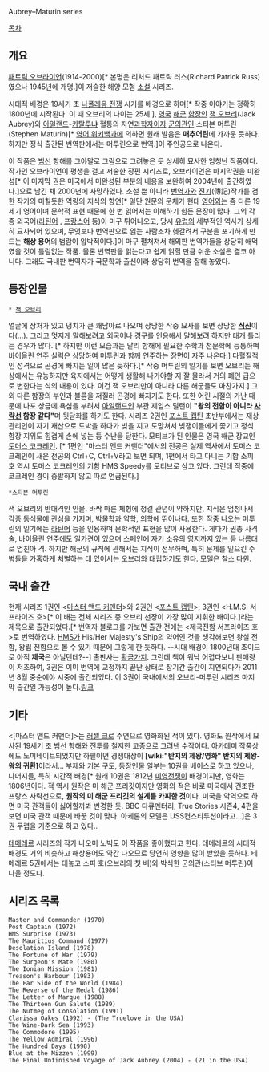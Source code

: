 Aubrey–Maturin series

[[목차]]
== 개요 ==
[[패트릭 오브라이언]](1914-2000)[* 본명은 리처드 패트릭 러스(Richard Patrick Russ)였으나 1945년에 개명.]이 저술한 해양 모험 [[소설]] 시리즈.

시대적 배경은 19세기 초 [[나폴레옹 전쟁]] 시기를 배경으로 하며[* 작중 이야기는 정확히 1800년에 시작된다. 이 때 오브리의 나이는 25세.], [[영국]] [[해군]] [[함장]]인 [[잭 오브리]](Jack Aubrey)와 [[아일랜드]]-[[카탈루냐]] 혈통의 자연[[과학자]]이자 [[군의관]]인 스티븐 머투린(Stephen Maturin)[* [[영어 위키백과]]에 의하면 원래 발음은 '''매추어린'''에 가까운 듯하다. 하지만 정식 출간된 번역판에서는 머투린으로 번역.]이 주인공으로 나온다.

이 작품은 [[범선]] 항해를 그야말로 그림으로 그려놓은 듯 상세히 묘사한 엄청난 작품이다. 작가인 오브라이언이 평생을 걸고 저술한 장편 시리즈로, 오브라이언은 마지막권을 미완성[* 이 마지막 권은 미국에서 미완성된 부분의 내용을 보완하여 2004년에 출간하였다.]으로 남긴 채 2000년에 사망하였다. 소설 뿐 아니라 [[번역가]]와 [[전기]](傳記)작가를 겸한 작가의 미칠듯한 역량의 지식의 향연[* 일단 원문의 문체가 현대 [[영어]]와는 좀 다른 19세기 영어이며 문학적 표현 때문에 한 번 읽어서는 이해하기 힘든 문장이 많다. 그외 각종 외국어([[라틴어]] , [[프랑스어]] 등)이 마구 튀어나오고, 당시 [[유럽]]의 세부적인 역사가 상세히 묘사되어 있으며, 무엇보다 번역판으로 읽는 사람조차 헷갈려서 구분을 포기하게 만드는 '''해상 용어'''의 범람이 압박적이다.]이 마구 펼쳐져서 해외판 번역가들을 상당히 애먹였을 것이 틀림없는 작품. 물론 번역판을 읽는다고 쉽게 읽힐 만큼 쉬운 소설은 결코 아니다. 그래도 국내판 번역자가 국문학과 출신이라 상당히 번역을 잘해 놓았다.
== 등장인물 ==
 * [[잭 오브리]]
얼굴에 상처가 있고 덩치가 큰 쾌남아로 나오며 상당한 작중 묘사를 보면 상당한 '''[[식신]]'''이다(...). 그리고 멋지게 말해보려고 외국어나 경구를 인용해서 말해보려 하지만 대개 틀리는 경우가 많다. [* 하지만 이런 모습과는 달리 항해에 필요한 수학과 천문학에 능통하며 [[바이올린]] 연주 실력은 상당하여 머투린과 함께 연주하는 장면이 자주 나온다.] 다혈질적인 성격으로 곤경에 빠지는 일이 많은 듯하다.[* 작중 머투린의 일기를 보면 오브리는 해상에서는 유능하지만 육지에서는 어떻게 생활해 나가야할 지 잘 몰라서 거의 폐인 급으로 변한다는 식의 내용이 있다. 이건 잭 오브리만이 아니라 다른 해군들도 마찬가지.] 그 외 다른 함장의 부인과 불륜을 저질러 곤경에 빠지기도 한다. 또한 어린 시절의 가난 때문에 나포 상금에 욕심을 부려서 [[아일랜드]]인 부관 제임스 딜런이 '''"왕의 전함이 아니라 [[사략선]] 함장 같다"'''며 뒷담화를 하기도 한다. 시리즈 2권인 [[포스트 캡틴]] 초반부에서는 재상 관리인이 자기 재산으로 도박을 하다가 빚을 지고 도망쳐서 빚쟁이들에게 쫓기고 정식 함장 지위도 힘겹게 손에 넣는 등 수난을 당한다. 모티브가 된 인물은 영국 해군 장교인 [[토머스 코크레인]]. [* 1편인 "마스터 앤드 커맨더"에서의 전공은 실제 역사에서 토머스 코크레인이 새운 전공의 Ctrl+C, Ctrl+V라고 보면 되며, 1편에서 타고 다니는 기함 소피 호 역시 토머스 코크레인의 기함 HMS Speedy를 모티브로 삼고 있다. 그런데 작중에 코크레인 경이 증발하지 않고 따로 언급된다.]

 *스티븐 머투린
잭 오브리의 반대격인 인물. 바짝 마른 체형에 청결 관념이 약하지만, 지식은 엄청나서 각종 동식물에 관심을 가지며, 박물학과 약학, 의학에 뛰어나다. 또한 작중 나오는 머투린의 일기에는 [[라틴어]] 등을 인용하며 문학적인 표현을 많이 사용한다. 게다가 권총 사격술, 바이올린 연주에도 일가견이 있으며 스페인에 자기 소유의 영지까지 있는 등 나름대로 엄친아 격. 하지만 해군의 규칙에 관해서는 지식이 전무하며, 특히 문제를 일으킨 수병들을 가혹하게 처벌하는 데 있어서는 오브리와 대립하기도 한다. 모델은 [[찰스 다윈]].
== 국내 출간 ==
현재 시리즈 1권인 <[[마스터 앤드 커맨더]]>와 2권인 <[[포스트 캡틴]]>, 3권인 <H.M.S. 서프라이즈 호>[* 이 배는 전체 시리즈 중 오브리 선장이 가장 많이 지휘한 배이다.]라는 제목으로 출간되었다.[* 번역자 블로그를 가보면 출간 전에는 <제국전함 서프라이즈 호>로 번역하였다. [[HMS]]가 His/Her Majesty's Ship의 약어인 것을 생각해보면 왕실 전함, 왕립 전함으로 볼 수 있기 때문에 그렇게 한 듯하다. --시대 배경이 1800년대 초이므로 아직 '''제국'''은 아닐텐데?--] 출판사는 [[황금가지]]. 그런데 책이 워낙 어렵다보니 판매량이 저조하여, 3권은 이미 번역에 교정까지 끝난 상태로 장기간 출간이 지연되다가 2011년 8월 중순에야 시중에 출간되었다. 이 3권이 국내에서의 오브리-머투린 시리즈 마지막 출간일 가능성이 높다.[http://blog.daum.net/ozthesage/16863279 링크]
== 기타 ==
<[마스터 앤드 커맨더]>는 [[러셀 크로]] 주연으로 영화화된 적이 있다. 영화도 원작에서 묘사된 19세기 초 범선 항해와 전투를 철저한 고증으로 그려낸 수작이다. 아카데미 작품상에도 노미네이트되었지만 하필이면 경쟁대상이 '''[wiki:"반지의 제왕/영화" 반지의 제왕-왕의 귀환]'''이라서... 부제와 기본 구도, 등장인물 일부는 10권을 베이스로 하고 있으나, 나머지들, 특히 시간적 배경[* 원래 10권은 1812년 [[미영전쟁]]이 배경이지만, 영화는 1806년이다. 적 역시 원작은 미 해군 프리깃이지만 영화의 적은 바로 미국에서 건조한 프랑스 사략선으로, '''원작의 미 해군 프리깃의 설계를 카피한 것'''이다. 미국을 악역으로 하면 미국 관객들이 싫어할까봐 변경한 듯. BBC 다큐멘터리, True Stories 시즌4, 4편을 보면 미국 관객 때문에 바꾼 것이 맞다. 아케론의 모델은 USS컨스티투션이라고...]은 3권 무렵을 기준으로 하고 있다..

[[테메레르]] 시리즈의 작가 나오미 노빅도 이 작품을 좋아했다고 한다. 테메레르의 시대적 배경도 거의 비슷하고 해상용어도 약간 나오므로 당연히 영향을 많이 받았을 듯하다. 테메레르 5권에서는 대놓고 소피 호(오브리의 첫 배)와 박식한 군의관(스티브 머투린)이 나올 정도다.
== 시리즈 목록 ==
 Master and Commander (1970) 
 Post Captain (1972) 
 HMS Surprise (1973) 
 The Mauritius Command (1977) 
 Desolation Island (1978) 
 The Fortune of War (1979) 
 The Surgeon's Mate (1980) 
 The Ionian Mission (1981) 
 Treason's Harbour (1983) 
 The Far Side of the World (1984) 
 The Reverse of the Medal (1986) 
 The Letter of Marque (1988) 
 The Thirteen Gun Salute (1989) 
 The Nutmeg of Consolation (1991) 
 Clarissa Oakes (1992) - (The Truelove in the USA) 
 The Wine-Dark Sea (1993) 
 The Commodore (1995) 
 The Yellow Admiral (1996) 
 The Hundred Days (1998) 
 Blue at the Mizzen (1999) 
 The Final Unfinished Voyage of Jack Aubrey (2004) - (21 in the USA)
